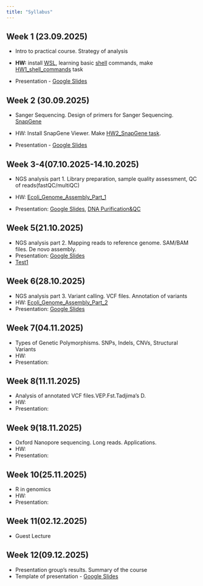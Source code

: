```yaml
---
title: "Syllabus"
---
```


## Week 1 (23.09.2025)

-   Intro to practical course. Strategy of analysis

<!-- -->

-   **HW:** install [WSL](qmd/Install_Software.qmd), learning basic [shell](qmd/Linux_introduction.qmd) commands, make [HW1_shell_commands](qmd/HW1_Linux_basics.qmd) task

-   Presentation - [Google Slides](https://docs.google.com/presentation/d/1PRIB2bWGBoKb1OlVK-6dyEmj8xGSuaCg4YV7x72MTeA/edit?slide=id.p#slide=id.p)

## Week 2 (30.09.2025)

-   Sanger Sequencing. Design of primers for Sanger Sequencing. [SnapGene](https://www.snapgene.com/snapgene-viewer)

-   HW: Install SnapGene Viewer. Make [HW2_SnapGene task](/qmd/HW2_Sanger_SnapGene.qmd).

-   Presentation - [Google Slides](https://docs.google.com/presentation/d/15XIOrtm3CwoUuHgWN01H-UV6W7iY7-5fMgWqJO3IFn4/edit?usp=sharing)

## Week 3-4(07.10.2025-14.10.2025)

-   NGS analysis part 1. Library preparation, sample quality assessment, QC of reads(fastQC/multiQC)

-   HW: [Ecoli_Genome_Assembly_Part_1](qmd/HW3.Genome_Assembly.qmd)

-   Presentation: [Google Slides](https://docs.google.com/presentation/d/1jJhFPur4iUgZYTLSmxUQPAx0JiWnFpeco5uT-WJJAoE/edit?usp=sharing), [DNA Purification&QC](https://drive.google.com/file/d/12y7v0vlOY82tfc5DDYumEpEF4ELF2UI5/view?usp=sharing)

## Week 5(21.10.2025)

-   NGS analysis part 2. Mapping reads to reference genome. SAM/BAM files. De novo assembly.
-   Presentation: [Google Slides](https://docs.google.com/presentation/d/1DnwiXaZ2-g_ylStrPSO_FofjpP99LizGSNskZgrzQFo/edit?slide=id.p#slide=id.p)
- [Test1](https://forms.gle/X91gpBF7Kemu57Lq8)

## Week 6(28.10.2025)

-   NGS analysis part 3. Variant calling. VCF files. Annotation of variants
-   HW: [Ecoli_Genome_Assembly_Part_2](qmd/HW3.Genome_Assembly_Part_2_updated.qmd)
-   Presentation: [Google Slides](https://docs.google.com/presentation/d/1NyhgarYwe4h0ba1X6RU2AU5lOMGAertPuj_E1kTjo5M/edit?usp=sharing)

## Week 7(04.11.2025)

-   Types of Genetic Polymorphisms. SNPs, Indels, CNVs, Structural Variants
-   HW:
-   Presentation:

## Week 8(11.11.2025)

-   Analysis of annotated VCF files.VEP.Fst.Tadjima's D.
-   HW:
-   Presentation:

## Week 9(18.11.2025)

-   Oxford Nanopore sequencing. Long reads. Applications.
-   HW:
-   Presentation:

## Week 10(25.11.2025)

-   R in genomics
-   HW:
-   Presentation:

## Week 11(02.12.2025)

-   Guest Lecture

## Week 12(09.12.2025)

-   Presentation group's results. Summary of the course
- Template of presentation - [Google Slides](https://docs.google.com/presentation/d/1y_OozXxONxVYAfu7k68_F-MTNjz7ekUS1Mb9qtOXUec/edit?slide=id.g311d8853ae9_0_32#slide=id.g311d8853ae9_0_32)
